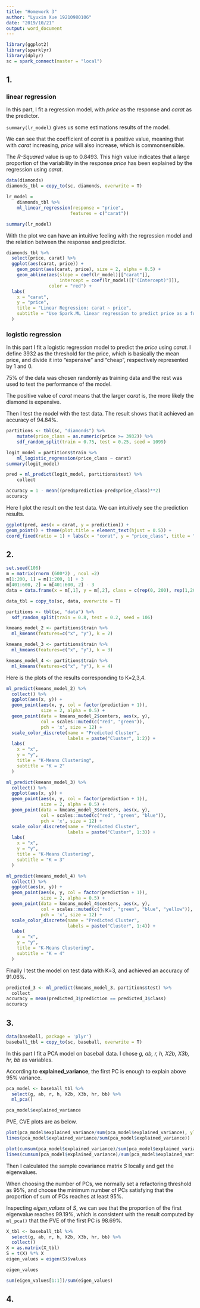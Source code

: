 ```yaml
---
title: "Homework 3"
author: "Lyuxin Xue 19210980106"
date: "2019/10/21"
output: word_document
---
```


```r
library(ggplot2)
library(sparklyr)
library(dplyr)
sc = spark_connect(master = "local")
```

## 1.

### linear regression
In this part, I fit a regression model, with *price* as the response and *carat* as the predictor.

`summary(lr_model)` gives us some estimations results of the model.

We can see that the coefficient of *carat* is a positive value, meaning that with *carat* increasing, *price* will also increase, which is commonsensible.

The *R-Squared* value is up to 0.8493. This high value indicates that a large proportion of the variability in the response *price* has been explained by the regression using *carat*.

```r
data(diamonds)
diamonds_tbl = copy_to(sc, diamonds, overwrite = T)

lr_model = 
    diamonds_tbl %>%
    ml_linear_regression(response = "price", 
                        features = c("carat"))

summary(lr_model)
```

With the plot we can have an intuitive feeling with the regression model and the relation between the response and predictor.

```r
diamonds_tbl %>%
  select(price, carat) %>%
  ggplot(aes(carat, price)) +
    geom_point(aes(carat, price), size = 2, alpha = 0.5) +
    geom_abline(aes(slope = coef(lr_model)[["carat"]],
                    intercept = coef(lr_model)[["(Intercept)"]]),
                color = "red") +
  labs(
    x = "carat",
    y = "price",
    title = "Linear Regression: carat ~ price",
    subtitle = "Use Spark.ML linear regression to predict price as a function of carat."
  )
```

### logistic regression

In this part I fit a logistic regression model to predict the *price* using *carat*.
I define 3932 as the threshold for the price, which is basically the mean price, and divide it into “expensive” and “cheap”, respectively represented by 1 and 0.

75% of the data was chosen randomly as training data and the rest was used to test the performance of the model.

The positive value of *carat* means that the larger *carat* is, the more likely the diamond is expensive.

Then I test the model with the test data. The result shows that it achieved an accuracy of 94.84%.

```r
partitions <- tbl(sc, "diamonds") %>%
    mutate(price_class = as.numeric(price >= 3932)) %>%
    sdf_random_split(train = 0.75, test = 0.25, seed = 1099)  

logit_model = partitions$train %>%
    ml_logistic_regression(price_class ~ carat) 
summary(logit_model)

pred = ml_predict(logit_model, partitions$test) %>%  
    collect  
```
```r
accuracy = 1 - mean((pred$prediction-pred$price_class)**2)
accuracy
```


Here I plot the result on the test data. We can intuitively see the prediction results.
```r
ggplot(pred, aes(x = carat, y = prediction)) +   
geom_point() + theme(plot.title = element_text(hjust = 0.5)) +   
coord_fixed(ratio = 1) + labs(x = "corat", y = "price_class", title = "price_class vs. corat")
```
## 2.
```r
set.seed(106)
m = matrix(rnorm (600*2) , ncol =2)
m[1:200, 1] = m[1:200, 1] + 3
m[401:600, 2] = m[401:600, 2] - 3
data = data.frame(x = m[,1], y = m[,2], class = c(rep(0, 200), rep(1,200), rep(2,200)))

data_tbl = copy_to(sc, data, overwrite = T)

partitions <- tbl(sc, "data") %>%
  sdf_random_split(train = 0.8, test = 0.2, seed = 106)

kmeans_model_2 <- partitions$train %>%
  ml_kmeans(features=c("x", "y"), k = 2)

kmeans_model_3 <- partitions$train %>%
  ml_kmeans(features=c("x", "y"), k = 3)

kmeans_model_4 <- partitions$train %>%
  ml_kmeans(features=c("x", "y"), k = 4)
```

Here is the plots of the results corresponding to K=2,3,4.
```r
ml_predict(kmeans_model_2) %>%
  collect() %>%
  ggplot(aes(x, y)) +
  geom_point(aes(x, y, col = factor(prediction + 1)),
             size = 2, alpha = 0.5) + 
  geom_point(data = kmeans_model_2$centers, aes(x, y),
             col = scales::muted(c("red", "green")),
             pch = 'x', size = 12) +
  scale_color_discrete(name = "Predicted Cluster",
                       labels = paste("Cluster", 1:2)) +
  labs(
    x = "x",
    y = "y",
    title = "K-Means Clustering",
    subtitle = "K = 2"
  )
```
```r
ml_predict(kmeans_model_3) %>%
  collect() %>%
  ggplot(aes(x, y)) +
  geom_point(aes(x, y, col = factor(prediction + 1)),
             size = 2, alpha = 0.5) + 
  geom_point(data = kmeans_model_3$centers, aes(x, y),
             col = scales::muted(c("red", "green", "blue")),
             pch = 'x', size = 12) +
  scale_color_discrete(name = "Predicted Cluster",
                       labels = paste("Cluster", 1:3)) +
  labs(
    x = "x",
    y = "y",
    title = "K-Means Clustering",
    subtitle = "K = 3"
  )
```

```r
ml_predict(kmeans_model_4) %>%
  collect() %>%
  ggplot(aes(x, y)) +
  geom_point(aes(x, y, col = factor(prediction + 1)),
             size = 2, alpha = 0.5) + 
  geom_point(data = kmeans_model_4$centers, aes(x, y),
             col = scales::muted(c("red", "green", "blue", "yellow")),
             pch = 'x', size = 12) +
  scale_color_discrete(name = "Predicted Cluster",
                       labels = paste("Cluster", 1:4)) +
  labs(
    x = "x",
    y = "y",
    title = "K-Means Clustering",
    subtitle = "K = 4"
  )
```


Finally I test the model on test data with K=3, and achieved an accuracy of 91.06%.

```r
predicted_3 <- ml_predict(kmeans_model_3, partitions$test) %>%
  collect
accuracy = mean(predicted_3$prediction == predicted_3$class)
accuracy
```

## 3.

```r
data(baseball, package = 'plyr')
baseball_tbl = copy_to(sc, baseball, overwrite = T)
```

In this part I fit a PCA model on baseball data.
I chose *g, ab, r, h, X2b, X3b, hr, bb* as variables.

According to **explained_variance**, the first PC is enough to explain above 95% variance.
```r
pca_model <- baseball_tbl %>%
  select(g, ab, r, h, X2b, X3b, hr, bb) %>%
  ml_pca()

pca_model$explained_variance
```

PVE, CVE plots are as below.

```r
plot(pca_model$explained_variance/sum(pca_model$explained_variance), ylab="Prop. Variance Explained", xlab="Principle Component")
lines(pca_model$explained_variance/sum(pca_model$explained_variance))
```

```r
plot(cumsum(pca_model$explained_variance)/sum(pca_model$explained_variance), ylab="Cumulative Prop. Variance Explained", xlab="Principle Component")
lines(cumsum(pca_model$explained_variance)/sum(pca_model$explained_variance))
```
Then I calculated the sample covariance matrix *S* locally and get the eigenvalues.

When choosing the number of PCs, we normally set a refactoring threshold as 95%, and choose the minimum number of PCs satisfying that the proportion of sum of PCs reaches at least 95%.

Inspecting *eigen_values* of *S*, we can see that the proportion of the first eigenvalue reaches 99.19%, which is consistent with the result computed by `ml_pca()` that the PVE of the first PC is 98.69%.

```r
X_tbl <- baseball_tbl %>%
  select(g, ab, r, h, X2b, X3b, hr, bb) %>%
  collect()
X = as.matrix(X_tbl)
S = t(X) %*% X
eigen_values = eigen(S)$values

eigen_values
```
```r
sum(eigen_values[1:1])/sum(eigen_values)
```

## 4.



